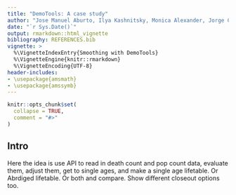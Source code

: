 ```yaml
---
title: "DemoTools: A case study"
author: "Jose Manuel Aburto, Ilya Kashnitsky, Monica Alexander, Jorge Cimentada, Tim Riffe"
date: "`r Sys.Date()`"
output: rmarkdown::html_vignette
bibliography: REFERENCES.bib
vignette: >
  %\VignetteIndexEntry{Smoothing with DemoTools}
  %\VignetteEngine{knitr::rmarkdown}
  %\VignetteEncoding{UTF-8}
header-includes:
- \usepackage{amsmath}
- \usepackage{amssymb}
---
```



```r
knitr::opts_chunk$set(
  collapse = TRUE,
  comment = "#>"
)
```

## Intro
Here the idea is use API to read in death count and pop count data, evaluate them, adjust them, get to single ages, and make a single age lifetable. Or Abrdiged lifetable. Or both and compare. Show different closeout options too.

##


